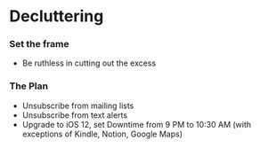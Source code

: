 # Decluttering

### Set the frame
- Be ruthless in cutting out the excess


### The Plan
- Unsubscribe from mailing lists
- Unsubscribe from text alerts
- Upgrade to iOS 12, set Downtime from 9 PM to 10:30 AM (with exceptions of Kindle, Notion, Google Maps)


